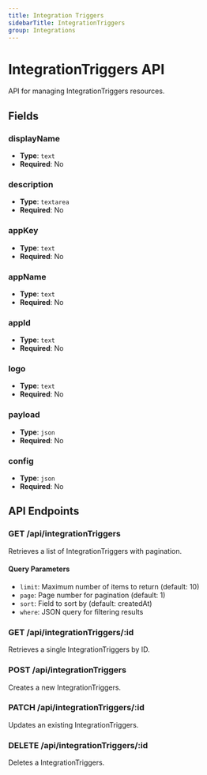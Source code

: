 ```yaml
---
title: Integration Triggers
sidebarTitle: IntegrationTriggers
group: Integrations
---
```


# IntegrationTriggers API

API for managing IntegrationTriggers resources.

## Fields

### displayName

- **Type**: `text`
- **Required**: No




### description

- **Type**: `textarea`
- **Required**: No




### appKey

- **Type**: `text`
- **Required**: No




### appName

- **Type**: `text`
- **Required**: No




### appId

- **Type**: `text`
- **Required**: No




### logo

- **Type**: `text`
- **Required**: No




### payload

- **Type**: `json`
- **Required**: No




### config

- **Type**: `json`
- **Required**: No





## API Endpoints

### GET /api/integrationTriggers
Retrieves a list of IntegrationTriggers with pagination.

#### Query Parameters
- `limit`: Maximum number of items to return (default: 10)
- `page`: Page number for pagination (default: 1)
- `sort`: Field to sort by (default: createdAt)
- `where`: JSON query for filtering results

### GET /api/integrationTriggers/:id
Retrieves a single IntegrationTriggers by ID.

### POST /api/integrationTriggers
Creates a new IntegrationTriggers.

### PATCH /api/integrationTriggers/:id
Updates an existing IntegrationTriggers.

### DELETE /api/integrationTriggers/:id
Deletes a IntegrationTriggers.


